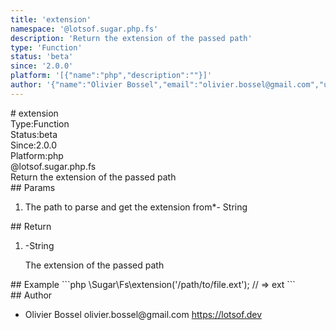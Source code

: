 ```yaml
---
title: 'extension'
namespace: '@lotsof.sugar.php.fs'
description: 'Return the extension of the passed path'
type: 'Function'
status: 'beta'
since: '2.0.0'
platform: '[{"name":"php","description":""}]'
author: '{"name":"Olivier Bossel","email":"olivier.bossel@gmail.com","url":"https://lotsof.dev"}'
---
```

<div class="docmap-mdx">
# extension
<div class="_metas">
<div class="_type"><span class="_type-label">Type:</span><span class="_type-value">Function</span></div>
<div class="_status"><span class="_status-label">Status:</span><span class="_status-value -beta">beta</span></div>
<div class="_since"><span class="_since-label">Since:</span><span class="_since-value">2.0.0</span></div>
<div class="_platform"><span class="_platform-label">Platform:</span><span class="_platform-value -php">php</span></div>
</div>
<div class="_namespace">@lotsof.sugar.php.fs</div>
<div class="_description typo-lead typo-format">
Return the extension of the passed path
</div>
<div class="_params">
## Params
<ol class="_list">
<li class="_item">
<span class="_name">The path to parse and get the extension from<span class="_required">*</span></span><span class="_default">-</span> <span class="_type">String</span>
<p class="_description"></p>
</li>
</ol>
</div>
<div class="_return">
## Return
<ol class="_list">
<li class="_item">
<span class="_default">-</span><span class="_type">String</span>
<p class="_description">The extension of the passed path</p>
</li>
</ol>
</div>
<div class="_examples">
## Example
```php
\Sugar\Fs\extension('/path/to/file.ext'); // => ext
```
</div>
<div class="_author">
## Author
<ul class="_list">
<li class="_item">
<span class="_name">Olivier Bossel</span>
<span class="_email">olivier.bossel@gmail.com</span>
<a href="https://lotsof.dev" target="_blank" class="_url">https://lotsof.dev</a>
</li>
</ul>
</div>
</div>
